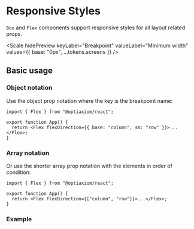 
# Responsive Styles

`Box` and `Flex` components support responsive styles for all layout related props.

<Scale
  hidePreview
  keyLabel="Breakpoint"
  valueLabel="Minimum width"
  values={{ base: "0px", ...tokens.screens }}
/>

## Basic usage

### Object notation

Use the object prop notation where the key is the breakpoint name:

```tsx
import { Flex } from "@optiaxiom/react";

export function App() {
  return <Flex flexDirection={{ base: "column", sm: "row" }}>...</Flex>;
}
```

### Array notation

Or use the shorter array prop notation with the elements in order of condition:

```tsx
import { Flex } from "@optiaxiom/react";

export function App() {
  return <Flex flexDirection={["column", "row"]}>...</Flex>;
}
```

### Example

<ax-demo
  iframe="/styled-system/responsive-styles-demo/"
  name="styles/responsive-complex-usage"
/>
